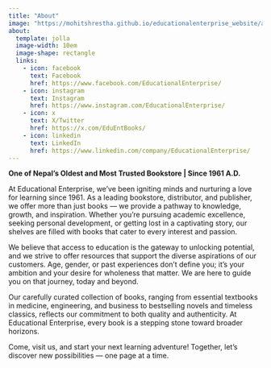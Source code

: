 ```yaml
---
title: "About"
image: "https://mohitshrestha.github.io/educationalenterprise_website/assets/media/images/logo/Educational-Enterprise-Logo_small.png"
about:
  template: jolla
  image-width: 10em
  image-shape: rectangle
  links:
    - icon: facebook
      text: Facebook
      href: https://www.facebook.com/EducationalEnterprise/
    - icon: instagram
      text: Instagram
      href: https://www.instagram.com/EducationalEnterprise/
    - icon: x
      text: X/Twitter
      href: https://x.com/EduEntBooks/
    - icon: linkedin
      text: LinkedIn
      href: https://www.linkedin.com/company/EducationalEnterprise/
---
```


**One of Nepal’s Oldest and Most Trusted Bookstore | Since 1961 A.D.**

At Educational Enterprise, we’ve been igniting minds and nurturing a love for learning since 1961. As a leading bookstore, distributor, and publisher, we offer more than just books — we provide a pathway to knowledge, growth, and inspiration. Whether you’re pursuing academic excellence, seeking personal development, or getting lost in a captivating story, our shelves are filled with books that cater to every interest and passion.

We believe that access to education is the gateway to unlocking potential, and we strive to offer resources that support the diverse aspirations of our customers. Age, gender, or past experiences don’t define you; it’s your ambition and your desire for wholeness that matter. We are here to guide you on that journey, today and beyond.

Our carefully curated collection of books, ranging from essential textbooks in medicine, engineering, and business to bestselling novels and timeless classics, reflects our commitment to both quality and authenticity. At Educational Enterprise, every book is a stepping stone toward broader horizons.

Come, visit us, and start your next learning adventure! Together, let’s discover new possibilities — one page at a time.
